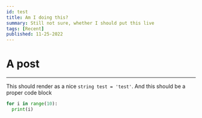 ```yaml
---
id: test
title: Am I doing this?
summary: Still not sure, whether I should put this live
tags: [Recent]
published: 11-25-2022
---
```


# A post

---

This should render as a nice `string test = 'test'`. And this should be a proper code block

```python
for i in range(10):
  print(i)
```
